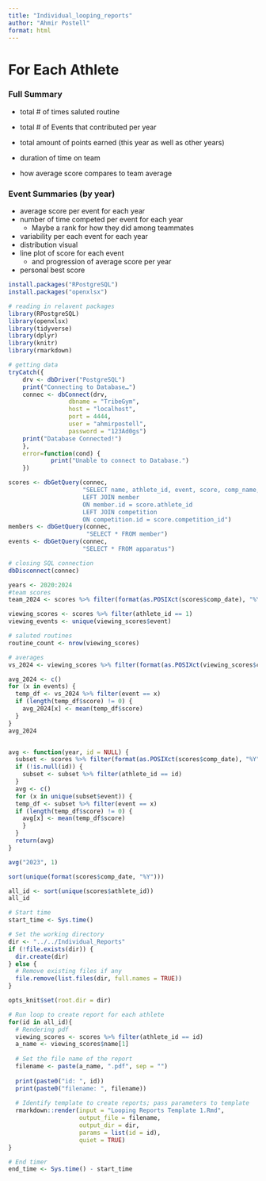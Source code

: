 ```yaml
---
title: "Individual_looping_reports"
author: "Ahmir Postell"
format: html
---
```


# For Each Athlete

### Full Summary

-   total \# of times saluted routine

-   total \# of Events that contributed per year

-   total amount of points earned (this year as well as other years)

-   duration of time on team

-   how average score compares to team average

### Event Summaries (by year)

-   average score per event for each year
-   number of time competed per event for each year
    -   Maybe a rank for how they did among teammates
-   variability per each event for each year
-   distribution visual
-   line plot of score for each event
    -   and progression of average score per year
-   personal best score

```r
install.packages("RPostgreSQL")
install.packages("openxlsx")
```
```r
# reading in relavent packages
library(RPostgreSQL)
library(openxlsx)
library(tidyverse)
library(dplyr)
library(knitr)
library(rmarkdown)
```

```r
# getting data
tryCatch({
    drv <- dbDriver("PostgreSQL")
    print("Connecting to Database…")
    connec <- dbConnect(drv, 
                 dbname = "TribeGym",
                 host = "localhost", 
                 port = 4444,
                 user = "ahmirpostell", 
                 password = "123Ad0gs")
    print("Database Connected!")
    },
    error=function(cond) {
            print("Unable to connect to Database.")
    })
```



```r
scores <- dbGetQuery(connec, 
                     "SELECT name, athlete_id, event, score, comp_name, comp_date FROM score
                     LEFT JOIN member
                     ON member.id = score.athlete_id
                     LEFT JOIN competition
                     ON competition.id = score.competition_id")
members <- dbGetQuery(connec,
                      "SELECT * FROM member")
events <- dbGetQuery(connec,
                     "SELECT * FROM apparatus")
```



```r
# closing SQL connection
dbDisconnect(connec)
```

```r
years <- 2020:2024
#team scores
team_2024 <- scores %>% filter(format(as.POSIXct(scores$comp_date), "%Y") == "2020")

viewing_scores <- scores %>% filter(athlete_id == 1)
viewing_events <- unique(viewing_scores$event)

# saluted routines
routine_count <- nrow(viewing_scores)

# averages
vs_2024 <- viewing_scores %>% filter(format(as.POSIXct(viewing_scores$comp_date), "%Y") == "2024")

avg_2024 <- c()
for (x in events) {
  temp_df <- vs_2024 %>% filter(event == x)
  if (length(temp_df$score) != 0) {
    avg_2024[x] <- mean(temp_df$score)
  }
}
avg_2024



```

```r
avg <- function(year, id = NULL) {
  subset <- scores %>% filter(format(as.POSIXct(scores$comp_date), "%Y") == year)
  if (!is.null(id)) {
    subset <- subset %>% filter(athlete_id == id)
  }
  avg <- c()
  for (x in unique(subset$event)) {
  temp_df <- subset %>% filter(event == x)
  if (length(temp_df$score) != 0) {
    avg[x] <- mean(temp_df$score)
    }
  }
  return(avg)
}
```

```r
avg("2023", 1)
```



```r
sort(unique(format(scores$comp_date, "%Y")))
```

```r
all_id <- sort(unique(scores$athlete_id))
all_id
```


```r
# Start time
start_time <- Sys.time()

# Set the working directory
dir <- "../../Individual_Reports"
if (!file.exists(dir)) {
  dir.create(dir)
} else {
  # Remove existing files if any
  file.remove(list.files(dir, full.names = TRUE))
}

opts_knit$set(root.dir = dir)

# Run loop to create report for each athlete
for(id in all_id){
  # Rendering pdf
  viewing_scores <- scores %>% filter(athlete_id == id)
  a_name <- viewing_scores$name[1]
  
  # Set the file name of the report
  filename <- paste(a_name, ".pdf", sep = "")
  
  print(paste0("id: ", id))
  print(paste0("filename: ", filename))
  
  # Identify template to create reports; pass parameters to template
  rmarkdown::render(input = "Looping Reports Template 1.Rmd", 
                    output_file = filename,
                    output_dir = dir,
                    params = list(id = id),
                    quiet = TRUE)
}

# End timer
end_time <- Sys.time() - start_time

```

